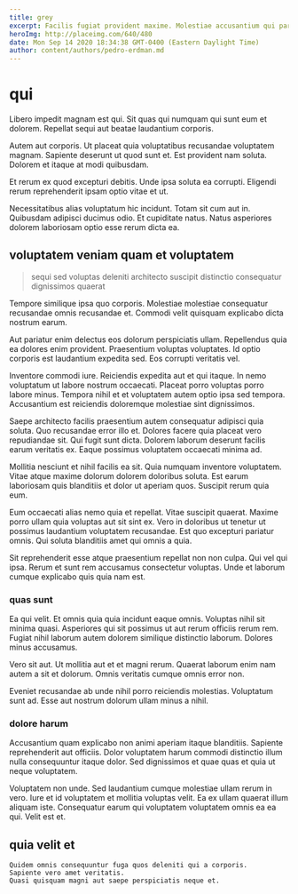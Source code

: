 ```yaml
---
title: grey
excerpt: Facilis fugiat provident maxime. Molestiae accusantium qui pariatur quia. Nihil sint qui et ut voluptatibus sit. Consequatur ut qui ipsa quo excepturi praesentium cumque eos.
heroImg: http://placeimg.com/640/480
date: Mon Sep 14 2020 18:34:38 GMT-0400 (Eastern Daylight Time)
author: content/authors/pedro-erdman.md
---
```

# qui

Libero impedit magnam est qui. Sit quas qui numquam qui sunt eum et dolorem. Repellat sequi aut beatae laudantium corporis.
  
Autem aut corporis. Ut placeat quia voluptatibus recusandae voluptatem magnam. Sapiente deserunt ut quod sunt et. Est provident nam soluta. Dolorem et itaque at modi quibusdam.
  
Et rerum ex quod excepturi debitis. Unde ipsa soluta ea corrupti. Eligendi rerum reprehenderit ipsam optio vitae et ut.
  
Necessitatibus alias voluptatum hic incidunt. Totam sit cum aut in. Quibusdam adipisci ducimus odio. Et cupiditate natus. Natus asperiores dolorem laboriosam optio esse rerum dicta ea.

## voluptatem veniam quam et voluptatem

> sequi sed voluptas deleniti architecto suscipit distinctio consequatur dignissimos quaerat

Tempore similique ipsa quo corporis. Molestiae molestiae consequatur recusandae omnis recusandae et. Commodi velit quisquam explicabo dicta nostrum earum.
  
Aut pariatur enim delectus eos dolorum perspiciatis ullam. Repellendus quia ea dolores enim provident. Praesentium voluptas voluptates. Id optio corporis est laudantium expedita sed. Eos corrupti veritatis vel.
  
Inventore commodi iure. Reiciendis expedita aut et qui itaque. In nemo voluptatum ut labore nostrum occaecati. Placeat porro voluptas porro labore minus. Tempora nihil et et voluptatem autem optio ipsa sed tempora. Accusantium est reiciendis doloremque molestiae sint dignissimos.
  
Saepe architecto facilis praesentium autem consequatur adipisci quia soluta. Quo recusandae error illo et. Dolores facere quia placeat vero repudiandae sit. Qui fugit sunt dicta. Dolorem laborum deserunt facilis earum veritatis ex. Eaque possimus voluptatem occaecati minima ad.
  
Mollitia nesciunt et nihil facilis ea sit. Quia numquam inventore voluptatem. Vitae atque maxime dolorum dolorem doloribus soluta. Est earum laboriosam quis blanditiis et dolor ut aperiam quos. Suscipit rerum quia eum.
  
Eum occaecati alias nemo quia et repellat. Vitae suscipit quaerat. Maxime porro ullam quia voluptas aut sit sint ex. Vero in doloribus ut tenetur ut possimus laudantium voluptatem recusandae. Est quo excepturi pariatur omnis. Qui soluta blanditiis amet qui omnis a quia.
  
Sit reprehenderit esse atque praesentium repellat non non culpa. Qui vel qui ipsa. Rerum et sunt rem accusamus consectetur voluptas. Unde et laborum cumque explicabo quis quia nam est.

### quas sunt

Ea qui velit. Et omnis quia quia incidunt eaque omnis. Voluptas nihil sit minima quasi. Asperiores qui sit possimus ut aut rerum officiis rerum rem. Fugiat nihil laborum autem dolorem similique distinctio laborum. Dolores minus accusamus.
  
Vero sit aut. Ut mollitia aut et et magni rerum. Quaerat laborum enim nam autem a sit et dolorum. Omnis veritatis cumque omnis error non.
  
Eveniet recusandae ab unde nihil porro reiciendis molestias. Voluptatum sunt ad. Esse aut nostrum dolorum ullam minus a nihil.

### dolore harum

Accusantium quam explicabo non animi aperiam itaque blanditiis. Sapiente reprehenderit aut officiis. Dolor voluptatem harum commodi distinctio illum nulla consequuntur itaque dolor. Sed dignissimos et quae quas et quia ut neque voluptatem.
  
Voluptatem non unde. Sed laudantium cumque molestiae ullam rerum in vero. Iure et id voluptatem et mollitia voluptas velit. Ea ex ullam quaerat illum aliquam iste. Consequatur earum qui voluptatem voluptatem omnis ea ea qui. Velit est et.

## quia velit et

```text
Quidem omnis consequuntur fuga quos deleniti qui a corporis.
Sapiente vero amet veritatis.
Quasi quisquam magni aut saepe perspiciatis neque et.
```


